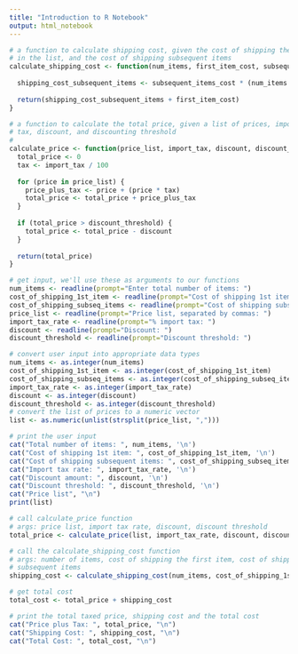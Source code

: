 ---
title: "Introduction to R Notebook"
output: html_notebook
---

```{r}

# a function to calculate shipping cost, given the cost of shipping the first item
# in the list, and the cost of shipping subsequent items
calculate_shipping_cost <- function(num_items, first_item_cost, subsequent_items_cost) {
  
  shipping_cost_subsequent_items <- subsequent_items_cost * (num_items - 1)
  
  return(shipping_cost_subsequent_items + first_item_cost)
}

# a function to calculate the total price, given a list of prices, import 
# tax, discount, and discounting threshold
# 
calculate_price <- function(price_list, import_tax, discount, discount_threshold) {
  total_price <- 0
  tax <- import_tax / 100
  
  for (price in price_list) {
    price_plus_tax <- price + (price * tax)
    total_price <- total_price + price_plus_tax
  }
  
  if (total_price > discount_threshold) {
    total_price <- total_price - discount
  }
  
  return(total_price)
}

# get input, we'll use these as arguments to our functions
num_items <- readline(prompt="Enter total number of items: ")
cost_of_shipping_1st_item <- readline(prompt="Cost of shipping 1st item: ")
cost_of_shipping_subseq_items <- readline(prompt="Cost of shipping subsequent items: ")
price_list <- readline(prompt="Price list, separated by commas: ")
import_tax_rate <- readline(prompt="% import tax: ")
discount <- readline(prompt="Discount: ")
discount_threshold <- readline(prompt="Discount threshold: ")

# convert user input into appropriate data types
num_items <- as.integer(num_items)
cost_of_shipping_1st_item <- as.integer(cost_of_shipping_1st_item)
cost_of_shipping_subseq_items <- as.integer(cost_of_shipping_subseq_items)
import_tax_rate <- as.integer(import_tax_rate)
discount <- as.integer(discount)
discount_threshold <- as.integer(discount_threshold)
# convert the list of prices to a numeric vector
list <- as.numeric(unlist(strsplit(price_list, ",")))

# print the user input
cat("Total number of items: ", num_items, '\n')
cat("Cost of shipping 1st item: ", cost_of_shipping_1st_item, '\n')
cat("Cost of shipping subsequent items: ", cost_of_shipping_subseq_items, '\n')
cat("Import tax rate: ", import_tax_rate, '\n')
cat("Discount amount: ", discount, '\n')
cat("Discount threshold: ", discount_threshold, '\n')
cat("Price list", "\n")
print(list)

# call calculate_price function
# args: price list, import tax rate, discount, discount threshold
total_price <- calculate_price(list, import_tax_rate, discount, discount_threshold)

# call the calculate_shipping_cost function 
# args: number of items, cost of shipping the first item, cost of shipping 
# subsequent items
shipping_cost <- calculate_shipping_cost(num_items, cost_of_shipping_1st_item, cost_of_shipping_subseq_items)

# get total cost
total_cost <- total_price + shipping_cost

# print the total taxed price, shipping cost and the total cost
cat("Price plus Tax: ", total_price, "\n")
cat("Shipping Cost: ", shipping_cost, "\n")
cat("Total Cost: ", total_cost, "\n")  

```